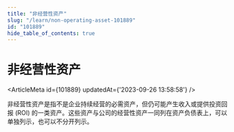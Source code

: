 ```yaml
---
title: "非经营性资产"
slug: "/learn/non-operating-asset-101889"
id: "101889"
hide_table_of_contents: true
---
```



# 非经营性资产

<ArticleMeta id={101889} updatedAt={'2023-09-26 13:58:58'} />
<div className='border-solid border-b border-t-0 my-4 border-[var(--ifm-color-gray-300)]' />

非经营性资产是指不是企业持续经营的必需资产，但仍可能产生收入或提供投资回报 (ROI) 的一类资产。这些资产与公司的经营性资产一同列在资产负债表上，可以单独列示，也可以不分开列示。
